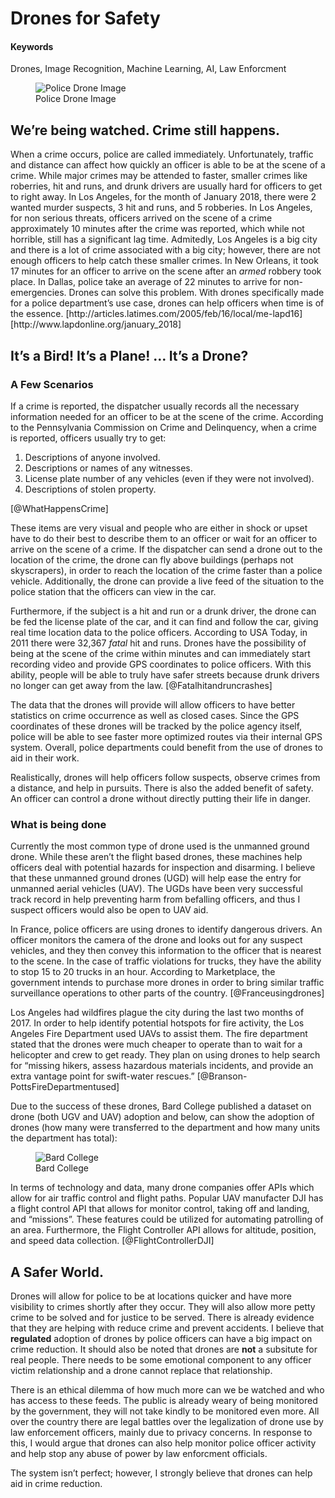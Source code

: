 # Drones for Safety {#Drone-Monitoring}

#### Keywords {-}

Drones, Image Recognition, Machine Learning, AI, Law Enforcment

![Police Drone Image](https://buzzworthy.s3.amazonaws.com/wp-content/uploads/2015/01/police-drones-latimes-2011.jpg)


## We're being watched. Crime still happens. 

When a crime occurs, police are called immediately. Unfortunately, traffic and distance can affect how quickly an officer is able to be at the scene of a crime. While major crimes may be attended to faster, smaller crimes like roberries, hit and runs, and drunk drivers are usually hard for officers to get to right away. In Los Angeles, for the month of January 2018, there were 2 wanted murder suspects, 3 hit and runs, and 5 robberies. In Los Angeles, for non serious threats, officers arrived on the scene of a crime approximately 10 minutes after the crime was reported, which while not horrible, still has a significant lag time. Admitedly, Los Angeles is a big city and there is a lot of crime associated with a big city; however, there are not enough officers to help catch these smaller crimes. In New Orleans, it took 17 minutes for an officer to arrive on the scene after an _armed_ robbery took place. In Dallas, police take an average of 22 minutes to arrive for non-emergencies. Drones can solve this problem. With drones specifically made for a police department's use case, drones can help officers when time is of the essence. [http://articles.latimes.com/2005/feb/16/local/me-lapd16] [http://www.lapdonline.org/january_2018]

## It's a Bird! It's a Plane! ... It's a Drone? 

### A Few Scenarios

If a crime is reported, the dispatcher usually records all the necessary information needed for an officer to be at the scene of the crime. According to the Pennsylvania Commission on Crime and Delinquency, when a crime is reported, officers usually try to get:

1. Descriptions of anyone involved.
2. Descriptions or names of any witnesses.
3. License plate number of any vehicles (even if they were not involved).
4. Descriptions of stolen property.

[@WhatHappensCrime]

These items are very visual and people who are either in shock or upset have to do their best to describe them to an officer or wait for an officer to arrive on the scene of a crime. If the dispatcher can send a drone out to the location of the crime, the drone can fly above buildings (perhaps not skyscrapers), in order to reach the location of the crime faster than a police vehicle. Additionally, the drone can provide a live feed of the situation to the police station that the officers can view in the car. 

Furthermore, if the subject is a hit and run or a drunk driver, the drone can be fed the license plate of the car, and it can find and follow the car, giving real time location data to the police officers. According to USA Today, in 2011 there were 32,367 _fatal_ hit and runs. Drones have the possibility of being at the scene of the crime within minutes and can immediately start recording video and provide GPS coordinates to police officers. With this ability, people will be able to truly have safer streets because drunk drivers no longer can get away from the law. [@Fatalhitandruncrashes]

The data that the drones will provide will allow officers to have better statistics on crime occurrence as well as closed cases. Since the GPS coordinates of these drones will be tracked by the police agency itself, police will be able to see faster more optimized routes via their internal GPS system. Overall, police departments could benefit from the use of drones to aid in their work.

Realistically, drones will help officers follow suspects, observe crimes from a distance, and help in pursuits. There is also the added benefit of safety. An officer can control a drone without directly putting their life in danger. 

### What is being done

Currently the most common type of drone used is the unmanned ground drone. While these aren't the flight based drones, these machines help officers deal with potential hazards for inspection and disarming. I believe that these unmanned ground drones (UGD) will help ease the entry for unmanned aerial vehicles (UAV). The UGDs have been very successful track record in help preventing harm from befalling officers, and thus I suspect officers would also be open to UAV aid.

In France, police officers are using drones to identify dangerous drivers. An officer monitors the camera of the drone and looks out for any suspect vehicles, and they then convey this information to the officer that is nearest to the scene. In the case of traffic violations for trucks, they have the ability to stop 15 to 20 trucks in an hour. According to Marketplace, the government intends to purchase more drones in order to bring similar traffic surveillance operations to other parts of the country. [@Franceusingdrones]

Los Angeles had wildfires plague the city during the last two months of 2017. In order to help identify potential hotspots for fire activity, the Los Angeles Fire Department used UAVs to assist them. The fire department stated that the drones were much cheaper to operate than to wait for a helicopter and crew to get ready. They plan on using drones to help search for "missing hikers, assess hazardous materials incidents, and provide an extra vantage point for swift-water rescues." [@Branson-PottsFireDepartmentused]

Due to the success of these drones, Bard College published a dataset on drone (both UGV and UAV) adoption and below, can show the adoption of drones (how many were transferred to the department and how many units the department has total):

![Bard College](http://dronecenter.bard.edu/files/2016/07/Top-Agencies.png)

In terms of technology and data, many drone companies offer APIs which allow for air traffic control and flight paths. Popular UAV manufacter DJI has a flight control API that allows for monitor control, taking off and landing, and "missions". These features could be utilized for automating patrolling of an area. Furthermore, the Flight Controller API allows for altitude, position, and speed data collection.  [@FlightControllerDJI]

## A Safer World.

Drones will allow for police to be at locations quicker and have more visibility to crimes shortly after they occur. They will also allow more petty crime to be solved and for justice to be served. There is already evidence that they are helping with reduce crime and prevent accidents. I believe that **regulated** adoption of drones by police officers can have a big impact on crime reduction. It should also be noted that drones are **not** a subsitute for real people. There needs to be some emotional component to any officer victim relationship and a drone cannot replace that relationship.

There is an ethical dilemma of how much more can we be watched and who has access to these feeds. The public is already weary of being monitored by the government, they will not take kindly to be monitored even more. All over the country there are legal battles over the legalization of drone use by law enforcement officers, mainly due to privacy concerns. In response to this, I would argue that drones can also help monitor police officer activity and help stop any abuse of power by law enforcment officials. 

The system isn't perfect; however, I strongly believe that drones can help aid in crime reduction.